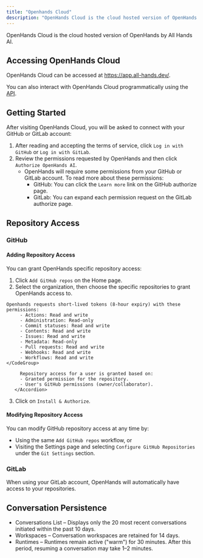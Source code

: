 ```yaml
---
title: "Openhands Cloud"
description: "OpenHands Cloud is the cloud hosted version of OpenHands by All Hands AI."
---
```


OpenHands Cloud is the cloud hosted version of OpenHands by All Hands AI.

## Accessing OpenHands Cloud

OpenHands Cloud can be accessed at https://app.all-hands.dev/.

You can also interact with OpenHands Cloud programmatically using the [API](/modules/usage/cloud-api).

## Getting Started

After visiting OpenHands Cloud, you will be asked to connect with your GitHub or GitLab account:

1. After reading and accepting the terms of service, click `Log in with GitHub` or `Log in with GitLab`.
2. Review the permissions requested by OpenHands and then click `Authorize OpenHands AI`.
   - OpenHands will require some permissions from your GitHub or GitLab account. To read more about these permissions:
     - GitHub: You can click the `Learn more` link on the GitHub authorize page.
     - GitLab: You can expand each permission request on the GitLab authorize page.

## Repository Access

### GitHub

#### Adding Repository Access

You can grant OpenHands specific repository access:
1. Click `Add GitHub repos` on the Home page.
2. Select the organization, then choose the specific repositories to grant OpenHands access to.
   <Accordion title="Permission Details for Repository Access">
```
Openhands requests short-lived tokens (8-hour expiry) with these permissions:
     - Actions: Read and write
     - Administration: Read-only
     - Commit statuses: Read and write
     - Contents: Read and write
     - Issues: Read and write
     - Metadata: Read-only
     - Pull requests: Read and write
     - Webhooks: Read and write
     - Workflows: Read and write
</CodeGroup>

     Repository access for a user is granted based on:
     - Granted permission for the repository.
     - User's GitHub permissions (owner/collaborator).
   </Accordion>
```
3. Click on `Install & Authorize`.
</CodeGroup>

#### Modifying Repository Access

You can modify GitHub repository access at any time by:
* Using the same `Add GitHub repos` workflow, or
* Visiting the Settings page and selecting `Configure GitHub Repositories` under the `Git Settings` section.

### GitLab

When using your GitLab account, OpenHands will automatically have access to your repositories.

## Conversation Persistence

- Conversations List – Displays only the 20 most recent conversations initiated within the past 10 days.
- Workspaces – Conversation workspaces are retained for 14 days.
- Runtimes – Runtimes remain active ("warm") for 30 minutes. After this period, resuming a conversation may take 1–2 minutes.
